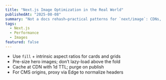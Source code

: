 ```yaml
---
title: "Next.js Image Optimization in the Real World"
publishedAt: "2025-08-08"
summary: "Not a docs rehash—practical patterns for `next/image`: CDNs, aggressive caching, and avoiding layout shifts."
tags:
  - Next.js
  - Performance
  - Images
featured: false
---
```


- Use `fill` + intrinsic aspect ratios for cards and grids
- Pre-size hero images; don’t lazy-load above the fold
- Cache at CDN with 1d TTL; purge on publish
- For CMS origins, proxy via Edge to normalize headers

